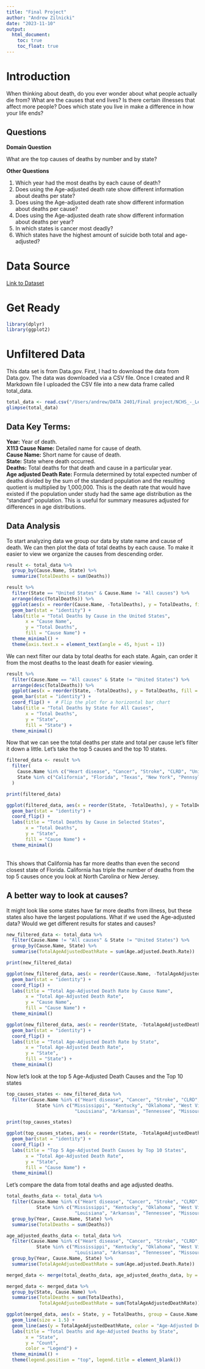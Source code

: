 ```yaml
---
title: "Final Project"
author: "Andrew Zilnicki"
date: "2023-11-10"
output: 
  html_document:
    toc: true
    toc_float: true
---
```


# Introduction

When thinking about death, do you ever wonder about what people actually die from? What are the causes that end lives? Is there certain illnesses that affect more people? Does which state you live in make a difference in how your life ends?

## Questions

**Domain Question**

What are the top causes of deaths by number and by state?

**Other Questions**

1. Which year had the most deaths by each cause of death?
2. Does using the Age-adjusted death rate show different information about deaths per state?
3. Does using the Age-adjusted death rate show different information about deaths per cause?
4. Does using the Age-adjusted death rate show different information about deaths per year?
5. In which states is cancer most deadly?
6. Which states have the highest amount of suicide both total and age-adjusted?

# Data Source

[Link to Dataset](https://catalog.data.gov/dataset/nchs-leading-causes-of-death-united-states/resource/9096aa3c-0d4b-42f1-bb01-284816d92a15)

# Get Ready

```r
library(dplyr)
library(ggplot2)
```

# Unfiltered Data
This data set is from Data.gov. First, I had to download the data from Data.gov. The data was downloaded via a CSV file. Once I created and R Markdown file I uploaded the CSV file into a new data frame called total_data.

```r
total_data <- read.csv("/Users/andrew/DATA 2401/Final project/NCHS_-_Leading_Causes_of_Death__United_States.csv")
glimpse(total_data)
```

## Data Key Terms:

**Year:** Year of death. <br>
**X113 Cause Name:** Detailed name for cause of death. <br>
**Cause Name:** Short name for cause of death. <br>
**State:** State where death occurred. <br>
**Deaths:** Total deaths for that death and cause in a particular year. <br>
**Age adjusted Death Rate:** Formula determined by total expected number of deaths divided by the sum of the standard population and the resulting quotient is multiplied by 1,000,000. This is the death rate that would have existed if the population under study had the same age distribution as the "standard" population. This is useful for summary measures adjusted for differences in age distributions.

## Data Analysis

To start analyzing data we group our data by state name and cause of death. We can then plot the data of total deaths by each cause. To make it easier to view we organize the causes from descending order.

```r
result <- total_data %>%
  group_by(Cause.Name, State) %>%
  summarize(TotalDeaths = sum(Deaths)) 
```

```r
result %>%
  filter(State == "United States" & Cause.Name != "All causes") %>%
  arrange(desc(TotalDeaths)) %>%
  ggplot(aes(x = reorder(Cause.Name, -TotalDeaths), y = TotalDeaths, fill = Cause.Name)) +
  geom_bar(stat = "identity") +
  labs(title = "Total Deaths by Cause in the United States",
       x = "Cause Name",
       y = "Total Deaths",
       fill = "Cause Name") +
  theme_minimal() +
  theme(axis.text.x = element_text(angle = 45, hjust = 1))
```

We can next filter our data by total deaths for each state. Again, can order it from the most deaths to the least death for easier viewing.

```r
result %>%
  filter(Cause.Name == "All causes" & State != "United States") %>%
  arrange(desc(TotalDeaths)) %>%
  ggplot(aes(x = reorder(State, -TotalDeaths), y = TotalDeaths, fill = State)) +
  geom_bar(stat = "identity") +
  coord_flip() +  # Flip the plot for a horizontal bar chart
  labs(title = "Total Deaths by State for All Causes",
       x = "Total Deaths",
       y = "State",
       fill = "State") +
  theme_minimal()
```

Now that we can see the total deaths per state and total per cause let's filter it down a little. Let's take the top 5 causes and the top 10 states.

```r
filtered_data <- result %>%
  filter(
    Cause.Name %in% c("Heart disease", "Cancer", "Stroke", "CLRD", "Unintentional injuries") &
    State %in% c("California", "Florida", "Texas", "New York", "Pennsylvania", "Ohio", "Illinois", "Michigan", "North Carolina", "New Jersey")
  )

print(filtered_data)
```

```r
ggplot(filtered_data, aes(x = reorder(State, -TotalDeaths), y = TotalDeaths, fill = Cause.Name)) +
  geom_bar(stat = "identity") +
  coord_flip() +
  labs(title = "Total Deaths by Cause in Selected States",
       x = "Total Deaths",
       y = "State",
       fill = "Cause Name") +
  theme_minimal()
```
<br> This shows that California has far more deaths than even the second closest state of Florida. California has triple the number of deaths from the top 5 causes once you look at North Carolina or New Jersey.

## A better way to look at causes?

It might look like some states have far more deaths from illness, but these states also have the largest populations. What if we used the Age-adjusted data? Would we get different results for states and causes?

```r
new_filtered_data <- total_data %>%
  filter(Cause.Name != "All causes" & State != "United States") %>%
  group_by(Cause.Name, State) %>%
  summarise(TotalAgeAdjustedDeathRate = sum(Age.adjusted.Death.Rate))

print(new_filtered_data)
```

```r
ggplot(new_filtered_data, aes(x = reorder(Cause.Name, -TotalAgeAdjustedDeathRate), y = TotalAgeAdjustedDeathRate, fill = Cause.Name)) +
  geom_bar(stat = "identity") +
  coord_flip() +
  labs(title = "Total Age-Adjusted Death Rate by Cause Name",
       x = "Total Age-Adjusted Death Rate",
       y = "Cause Name",
       fill = "Cause Name") +
  theme_minimal()
```

```r
ggplot(new_filtered_data, aes(x = reorder(State, -TotalAgeAdjustedDeathRate), y = TotalAgeAdjustedDeathRate, fill = State)) +
  geom_bar(stat = "identity") +
  coord_flip() +
  labs(title = "Total Age-Adjusted Death Rate by State",
       x = "Total Age-Adjusted Death Rate",
       y = "State",
       fill = "State") +
  theme_minimal()
```
Now let's look at the top 5 Age-Adjusted Death Causes and the Top 10 states

```r
top_causes_states <- new_filtered_data %>%
  filter(Cause.Name %in% c("Heart disease", "Cancer", "Stroke", "CLRD", "Unintentional injuries") &
           State %in% c("Mississippi", "Kentucky", "Oklahoma", "West Virginia", "Alabama",
                         "Louisiana", "Arkansas", "Tennessee", "Missouri", "South Carolina"))

print(top_causes_states)
```

```r
ggplot(top_causes_states, aes(x = reorder(State, -TotalAgeAdjustedDeathRate), y = TotalAgeAdjustedDeathRate, fill = Cause.Name)) +
  geom_bar(stat = "identity") +
  coord_flip() +
  labs(title = "Top 5 Age-Adjusted Death Causes by Top 10 States",
       x = "Total Age-Adjusted Death Rate",
       y = "State",
       fill = "Cause Name") +
  theme_minimal()
```

Let's compare the data from total deaths and age adjusted deaths.
```r
total_deaths_data <- total_data %>%
  filter(Cause.Name %in% c("Heart disease", "Cancer", "Stroke", "CLRD", "Unintentional injuries") &
           State %in% c("Mississippi", "Kentucky", "Oklahoma", "West Virginia", "Alabama",
                         "Louisiana", "Arkansas", "Tennessee", "Missouri", "South Carolina")) %>%
  group_by(Year, Cause.Name, State) %>%
  summarise(TotalDeaths = sum(Deaths))

age_adjusted_deaths_data <- total_data %>%
  filter(Cause.Name %in% c("Heart disease", "Cancer", "Stroke", "CLRD", "Unintentional injuries") &
           State %in% c("Mississippi", "Kentucky", "Oklahoma", "West Virginia", "Alabama",
                         "Louisiana", "Arkansas", "Tennessee", "Missouri", "South Carolina")) %>%
  group_by(Year, Cause.Name, State) %>%
  summarise(TotalAgeAdjustedDeathRate = sum(Age.adjusted.Death.Rate))

merged_data <- merge(total_deaths_data, age_adjusted_deaths_data, by = c("Year", "Cause.Name", "State"))

merged_data <- merged_data %>%
  group_by(State, Cause.Name) %>%
  summarise(TotalDeaths = sum(TotalDeaths),
            TotalAgeAdjustedDeathRate = sum(TotalAgeAdjustedDeathRate))
```

```r
ggplot(merged_data, aes(x = State, y = TotalDeaths, group = Cause.Name, color = "Total Deaths")) +
  geom_line(size = 1.5) +
  geom_line(aes(y = TotalAgeAdjustedDeathRate, color = "Age-Adjusted Deaths", linetype = "Age-Adjusted Deaths"), size = 1.5) +
  labs(title = "Total Deaths and Age-Adjusted Deaths by State",
       x = "State",
       y = "Count",
       color = "Legend") +
  theme_minimal() +
  theme(legend.position = "top", legend.title = element_blank())
```









